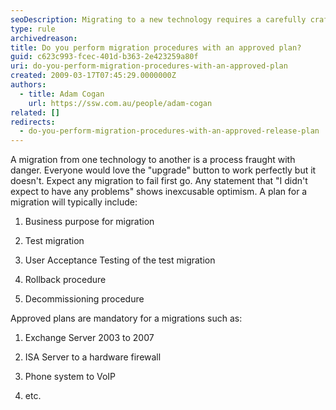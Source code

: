 ```yaml
---
seoDescription: Migrating to a new technology requires a carefully crafted plan to ensure a smooth transition.
type: rule
archivedreason:
title: Do you perform migration procedures with an approved plan?
guid: c623c993-fcec-401d-b363-2e423259a80f
uri: do-you-perform-migration-procedures-with-an-approved-plan
created: 2009-03-17T07:45:29.0000000Z
authors:
  - title: Adam Cogan
    url: https://ssw.com.au/people/adam-cogan
related: []
redirects:
  - do-you-perform-migration-procedures-with-an-approved-release-plan
---
```


A migration from one technology to another is a process fraught with danger. Everyone would love the "upgrade" button to work perfectly but it doesn't. Expect any migration to fail first go. Any statement that "I didn't expect to have any problems" shows inexcusable optimism.
A plan for a migration will typically include:

1. Business purpose for migration

2. Test migration

3. User Acceptance Testing of the test migration

4. Rollback procedure

5. Decommissioning procedure

Approved plans are mandatory for a migrations such as:

1. Exchange Server 2003 to 2007

2. ISA Server to a hardware firewall

3. Phone system to VoIP

4. etc.